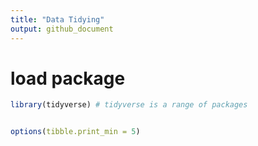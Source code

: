 ```yaml
---
title: "Data Tidying"
output: github_document
---
```

# load package
```r
library(tidyverse) # tidyverse is a range of packages


options(tibble.print_min = 5)

```

